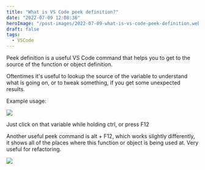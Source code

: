 ```yaml
---
title: "What is VS Code peek definition?"
date: "2022-07-09 12:08:36"
heroImage: "/post-images/2022-07-09-what-is-vs-code-peek-definition.webp"
draft: false
tags:
  - VSCode
---
```


Peek definition is a useful VS Code command that helps you to get to the source of the function or object definition.

Oftentimes it's useful to lookup the source of the variable to understand what is going on, or to tweak something, if you get some unexpected results.

Example usage:

![](/post-images/2022-07-animation-1.gif)

Just click on that variable while holding ctrl, or press F12

Another useful peek command is alt + F12, which works slightly differently, it shows all of the places where this function or object is being used at. Very useful for refactoring.

![](/post-images/2022-07-animation-2.gif)
